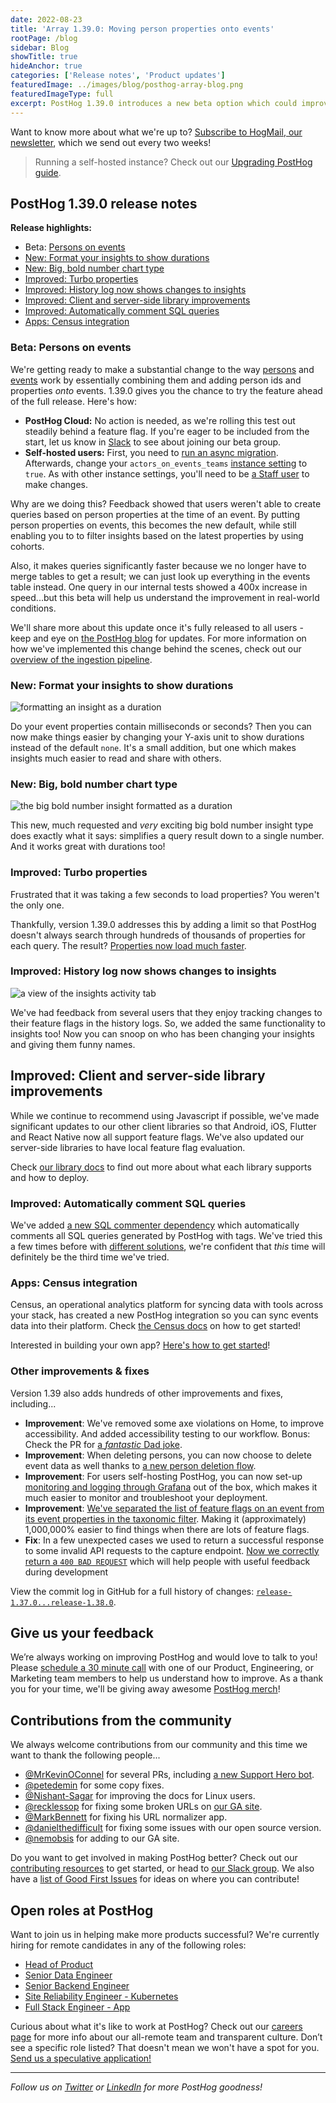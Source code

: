 ```yaml
---
date: 2022-08-23
title: 'Array 1.39.0: Moving person properties onto events'
rootPage: /blog
sidebar: Blog
showTitle: true
hideAnchor: true
categories: ['Release notes', 'Product updates']
featuredImage: ../images/blog/posthog-array-blog.png
featuredImageType: full
excerpt: PostHog 1.39.0 introduces a new beta option which could improve query speed by up to 400x. And that's just for starters!
---
```


Want to know more about what we're up to? [Subscribe to HogMail, our newsletter](/newsletter), which we send out every two weeks!

> Running a self-hosted instance? Check out our [Upgrading PostHog guide](/docs/runbook/upgrading-posthog).

## PostHog 1.39.0 release notes

**Release highlights:**

- Beta: [Persons on events](#beta-persons-on-events)
- [New: Format your insights to show durations](#new-format-your-insights-to-show-durations)
- [New: Big, bold number chart type](#new-big-bold-number-chart-type)
- [Improved: Turbo properties](#improved-turbo-properties)
- [Improved: History log now shows changes to insights](#improved-history-log-now-shows-changes-to-insights)
- [Improved: Client and server-side library improvements](#improved-client-and-server-side-library-improvements)
- [Improved: Automatically comment SQL queries](#improved-automatically-comment-sql-queries)
- [Apps: Census integration](#apps-census-integration)

### Beta: Persons on events

We're getting ready to make a substantial change to the way [persons](/manual/persons) and [events](/manual/events) work by essentially combining them and adding person ids and properties _onto_ events. 1.39.0 gives you the chance to try the feature ahead of the full release. Here's how:

- **PostHog Cloud:** No action is needed, as we're rolling this test out steadily behind a feature flag. If you're eager to be included from the start, let us know in [Slack](/slack) to see about joining our beta group.
-  **Self-hosted users:** First, you need to [run an async migration](/docs/runbook/async-migrations). Afterwards, change your `actors_on_events_teams` [instance setting](/docs/self-host/configure/instance-settings) to `true`. As with other instance settings, you'll need to be [a Staff user](/docs/self-host/configure/instance-settings#staff-users) to make changes.

Why are we doing this? Feedback showed that users weren't able to create queries based on person properties at the time of an event. By putting person properties on events, this becomes the new default, while still enabling you to to filter insights based on the latest properties by using cohorts. 

Also, it makes queries significantly faster because we no longer have to merge tables to get a result; we can just look up everything in the events table instead. One query in our internal tests showed a 400x increase in speed...but this beta will help us understand the improvement in real-world conditions. 

We'll share more about this update once it's fully released to all users - keep and eye on [the PostHog blog](/blog) for updates. For more information on how we've implemented this change behind the scenes, check out our [overview of the ingestion pipeline](/docs/architecture/ingestion-pipeline).

### New: Format your insights to show durations

![formatting an insight as a duration](../images/blog/array-1.39.0/duration-formatting.gif)

Do your event properties contain milliseconds or seconds? Then you can now make things easier by changing your Y-axis unit to show durations instead of the default `none`. It's a small addition, but one which makes insights much easier to read and share with others.

### New: Big, bold number chart type

![the big bold number insight formatted as a duration](../images/blog/array-1.39.0/big-number.png)

This new, much requested and _very_ exciting big bold number insight type does exactly what it says: simplifies a query result down to a single number. And it works great with durations too!

### Improved: Turbo properties

Frustrated that it was taking a few seconds to load properties? You weren't the only one. 

Thankfully, version 1.39.0 addresses this by adding a limit so that PostHog doesn't always search through hundreds of thousands of properties for each query. The result? [Properties now load much faster](https://github.com/PostHog/posthog/pull/11037). 

### Improved: History log now shows changes to insights

![a view of the insights activity tab](../images/blog/array-1.39.0/insights-activity.png)

We've had feedback from several users that they enjoy tracking changes to their feature flags in the history logs. So, we added the same functionality to insights too! Now you can snoop on who has been changing your insights and giving them funny names.

## Improved: Client and server-side library improvements

While we continue to recommend using Javascript if possible, we've made significant updates to our other client libraries so that Android, iOS, Flutter and React Native now all support feature flags. We've also updated our server-side libraries to have local feature flag evaluation.

Check [our library docs](/docs/integrate/libraries) to find out more about what each library supports and how to deploy. 

### Improved: Automatically comment SQL queries

We've added [a new SQL commenter dependency](https://google.github.io/sqlcommenter/python/django/#0) which automatically comments all SQL queries generated by PostHog with tags. We've tried this a few times before with [different solutions](https://github.com/PostHog/posthog/pull/10433#issuecomment-1164125629), we're confident that _this_ time will definitely be the third time we've tried. 

### Apps: Census integration

Census, an operational analytics platform for syncing data with tools across your stack, has created a new PostHog integration so you can sync events data into their platform. Check [the Census docs](https://docs.getcensus.com/destinations/posthog) on how to get started!

Interested in building your own app? [Here's how to get started](/docs/apps)!

### Other improvements & fixes
Version 1.39 also adds hundreds of other improvements and fixes, including...

-   **Improvement**: We've removed some axe violations on Home, to improve accessibility. And added accessibility testing to our workflow. Bonus: Check the PR for [a _fantastic_ Dad joke](https://github.com/PostHog/posthog/pull/11211#discussion_r941651022). 
-   **Improvement**: When deleting persons, you can now choose to delete event data as well thanks to [a new person deletion flow](https://github.com/PostHog/posthog/pull/11347).
-   **Improvement**: For users self-hosting PostHog, you can now set-up [monitoring and logging through Grafana](/docs/self-host/configure/monitoring-with-grafana) out of the box, which makes it much easier to monitor and troubleshoot your deployment.
-   **Improvement**: [We've separated the list of feature flags on an event from its event properties in the taxonomic filter](https://github.com/PostHog/posthog/pull/10668). Making it (approximately) 1,000,000% easier to find things when there are lots of feature flags.
-   **Fix**: In a few unexpected cases we used to return a successful response to some invalid API requests to the capture endpoint. [Now we correctly return a `400 BAD REQUEST`](https://github.com/PostHog/posthog/pull/10999) which will help people with useful feedback during development

View the commit log in GitHub for a full history of changes: [`release-1.37.0...release-1.38.0`](https://github.com/PostHog/posthog/compare/release-1.38.0...release-1.39.0).

## Give us your feedback
We’re always working on improving PostHog and would love to talk to you! Please [schedule a 30 minute call](https://calendly.com/posthog-feedback) with one of our Product, Engineering, or Marketing team members to help us understand how to improve. As a thank you for your time, we'll be giving away awesome [PostHog merch](https://merch.posthog.com)!

## Contributions from the community
We always welcome contributions from our community and this time we want to thank the following people...

- [@MrKevinOConnel](https://github.com/MrKevinOConnell) for several PRs, including [a new Support Hero bot](https://github.com/MrKevinOConnell/SupportHeroJr).
- [@petedemin](https://github.com/peterdemin) for some copy fixes.
- [@Nishant-Sagar](https://github.com/Nishant-Sagar) for improving the docs for Linux users.
- [@recklessop](https://github.com/recklessop) for fixing some broken URLs on [our GA site](https://isgoogleanalyticsillegal.com/).
- [@MarkBennett](https://github.com/MarkBennett) for fixing his URL normalizer app.
- [@danielthedifficult](https://github.com/danielthedifficult) for fixing some issues with our open source version. 
- [@nemobsis](https://github.com/nemobis) for adding to our GA site.

Do you want to get involved in making PostHog better? Check out our [contributing resources](/docs/contribute) to get started, or head to [our Slack group](/slack). We also have a [list of Good First Issues](https://github.com/PostHog/posthog/issues?q=is%3Aopen+is%3Aissue+label%3A%22good+first+issue%22) for ideas on where you can contribute!

## Open roles at PostHog
Want to join us in helping make more products successful? We're currently hiring for remote candidates in any of the following roles:

- [Head of Product](https://apply.workable.com/posthog/j/7910AE1F46/)
- [Senior Data Engineer](https://apply.workable.com/posthog/j/F01772B948/)
- [Senior Backend Engineer](https://apply.workable.com/posthog/j/A9CF0800AA/)
- [Site Reliability Engineer - Kubernetes](https://apply.workable.com/posthog/j/071DD5C05A/)
- [Full Stack Engineer - App](https://apply.workable.com/posthog/j/2682B00B76/)

Curious about what it's like to work at PostHog? Check out our [careers page](https://posthog.com/careers) for more info about our all-remote team and transparent culture. Don’t see a specific role listed? That doesn't mean we won't have a spot for you. [Send us a speculative application!](mailto:careers@posthog.com)

<hr />

_Follow us on [Twitter](https://twitter.com/PostHog) or [LinkedIn](https://linkedin.com/company/posthog) for more PostHog goodness!_

<ArrayCTA />
